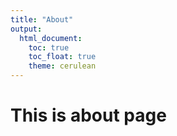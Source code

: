 ```yaml
---
title: "About"
output: 
  html_document:
    toc: true
    toc_float: true
    theme: cerulean
---
```


# This is about page

